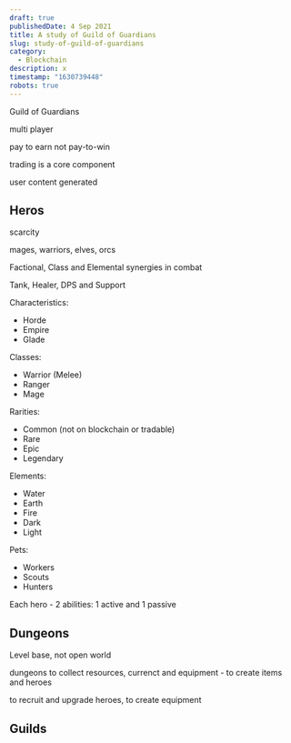 ```yaml
---
draft: true
publishedDate: 4 Sep 2021
title: A study of Guild of Guardians
slug: study-of-guild-of-guardians
category:
  - Blockchain
description: x
timestamp: "1630739448"
robots: true
---
```

Guild of Guardians 

multi player

pay to earn not pay-to-win

trading is a core component

user content generated



## Heros

scarcity

mages, warriors, elves, orcs

Factional, Class and Elemental synergies in combat

Tank, Healer, DPS and Support

Characteristics:

* Horde
* Empire
* Glade

Classes:

* Warrior (Melee)
* Ranger
* Mage

Rarities:

* Common (not on blockchain or tradable)
* Rare
* Epic
* Legendary

Elements:

* Water
* Earth
* Fire
* Dark
* Light

Pets:

* Workers
* Scouts
* Hunters

Each hero - 2 abilities: 1 active and 1 passive

## Dungeons

Level base, not open world

dungeons to collect resources, currenct and equipment - to create items and heroes

to recruit and upgrade heroes, to create equipment

## Guilds